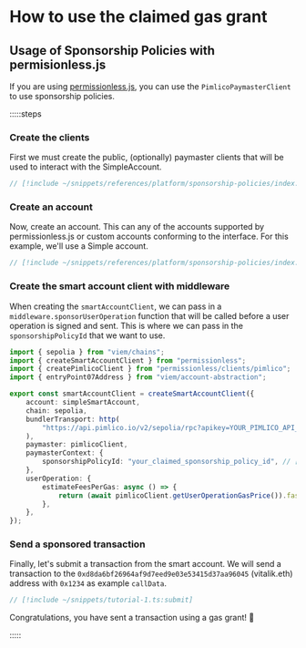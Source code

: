 # How to use the claimed gas grant

## Usage of Sponsorship Policies with permisionless.js

If you are using [permissionless.js](/references/permissionless), you can use the `PimlicoPaymasterClient` to use sponsorship policies.

:::::steps

### Create the clients

First we must create the public, (optionally) paymaster clients that will be used to interact with the SimpleAccount.

```ts
// [!include ~/snippets/references/platform/sponsorship-policies/index.ts:client]
```

### Create an account

Now, create an account. This can any of the accounts supported by permissionless.js or custom accounts conforming to the interface. For this example, we'll use a Simple account.

```ts
// [!include ~/snippets/references/platform/sponsorship-policies/index.ts:account]
```

### Create the smart account client with middleware

When creating the `smartAccountClient`, we can pass in a `middleware.sponsorUserOperation` function that will be called before a user operation is signed and sent.
This is where we can pass in the `sponsorshipPolicyId` that we want to use.

```ts
import { sepolia } from "viem/chains";
import { createSmartAccountClient } from "permissionless";
import { createPimlicoClient } from "permissionless/clients/pimlico";
import { entryPoint07Address } from "viem/account-abstraction";

export const smartAccountClient = createSmartAccountClient({
	account: simpleSmartAccount,
	chain: sepolia,
	bundlerTransport: http(
		"https://api.pimlico.io/v2/sepolia/rpc?apikey=YOUR_PIMLICO_API_KEY",
	),
	paymaster: pimlicoClient,
	paymasterContext: {
		sponsorshipPolicyId: "your_claimed_sponsorship_policy_id", // [!code ++]
	},
	userOperation: {
		estimateFeesPerGas: async () => {
			return (await pimlicoClient.getUserOperationGasPrice()).fast; // if using pimlico bundlers
		},
	},
});
```

### Send a sponsored transaction

Finally, let's submit a transaction from the smart account. We will send a transaction to the `0xd8da6bf26964af9d7eed9e03e53415d37aa96045` (vitalik.eth) address with `0x1234` as example `callData`.

```typescript
// [!include ~/snippets/tutorial-1.ts:submit]
```

Congratulations, you have sent a transaction using a gas grant! 🎉

:::::